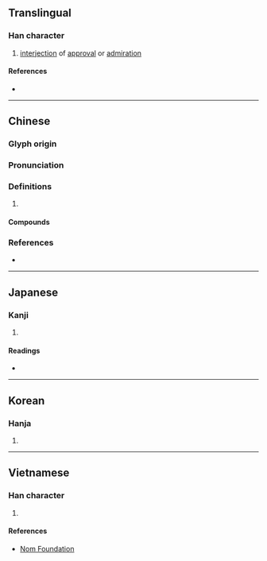{{also|啧}}
{{character info/new}}
==Translingual==

===Han character===
{{Han char|rn=30|rad=口|as=11|sn=14|four=65086|canj=RQMC|ids=⿰口責}}

# [[interjection]] of [[approval]] or [[admiration]]

====References====
* {{Han ref|kx=0206.080|dkj=04204|dj=0429.060|hdz=10672.090|uh=5616|ud=22038|bh=B9C9|bd=47561}}

----

==Chinese==
{{zh-forms|s=啧}}

===Glyph origin===
{{Han etym}}

===Pronunciation===
{{zh-pron
|m=zé
|c=zaak3,zaak6,zik1
|mc=y
|oc=y
|cat=
}}

===Definitions===
{{zh-hanzi}}

# {{rfdef|zh}}

====Compounds====
{{zh-der|唧嘖|嘖嘖|嘖嘖稱奇|嘖嘖稱好|嘖嘖讚嘆|嘖有煩言}}

===References===
* {{R:yue:Hanzi}}

----

==Japanese==

===Kanji===
{{ja-kanji|grade=|rs=口11}}

# {{defn|lang=ja|sort=口11}}

====Readings====
* {{ja-readings|on=[[さく]] (saku), [[さき]] (saki)|kun=[[さけぶ]] (sakebu)}}

----

==Korean==

===Hanja===
{{ko-hanja|hangeul=책|rv=chaek|mr=ch'aek}}

# {{defn|lang=ko|sort=口11}}

----

==Vietnamese==

===Han character===
{{vi-hantu|[[chép]], [[trách]]|rs=口11}}

# {{defn|lang=vi|sort=口11}}

====References====
* [http://nomfoundation.org/common/nom_details.php?codepoint=5616 Nom Foundation]